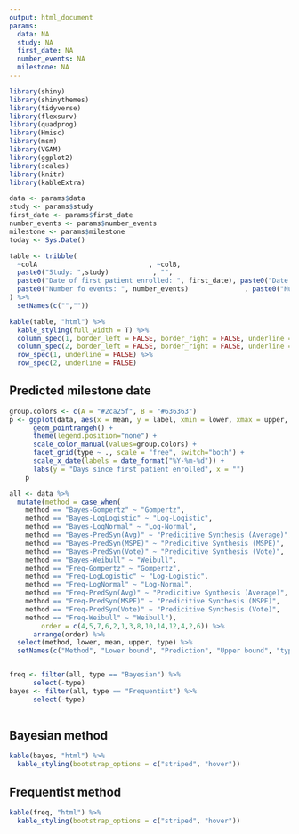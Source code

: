 ```yaml
---
output: html_document
params:
  data: NA
  study: NA
  first_date: NA
  number_events: NA 
  milestone: NA
---
```


```r
library(shiny)
library(shinythemes)
library(tidyverse)
library(flexsurv)
library(quadprog)
library(Hmisc)
library(msm) 
library(VGAM)
library(ggplot2)
library(scales)
library(knitr)
library(kableExtra)

data <- params$data
study <- params$study
first_date <- params$first_date
number_events <- params$number_events
milestone <- params$milestone
today <- Sys.Date()
```


```r
table <- tribble(
  ~colA                            , ~colB,
  paste0("Study: ",study)           , "",
  paste0("Date of first patient enrolled: ", first_date), paste0("Date prediction was carried out: ", today),
  paste0("Number fo events: ", number_events)              , paste0("Number of event predicted (milestone):", milestone )
) %>%
  setNames(c("",""))

kable(table, "html") %>%
  kable_styling(full_width = T) %>%
  column_spec(1, border_left = FALSE, border_right = FALSE, underline = FALSE) %>%
  column_spec(2, border_left = FALSE, border_right = FALSE, underline = FALSE) %>%
  row_spec(1, underline = FALSE) %>%
  row_spec(2, underline = FALSE)
```

## Predicted milestone date
```r
group.colors <- c(A = "#2ca25f", B = "#636363")
p <- ggplot(data, aes(x = mean, y = label, xmin = lower, xmax = upper, color = color)) +
      geom_pointrangeh() +
      theme(legend.position="none") +
      scale_color_manual(values=group.colors) +
      facet_grid(type ~ ., scale = "free", switch="both") + 
      scale_x_date(labels = date_format("%Y-%m-%d")) +
      labs(y = "Days since first patient enrolled", x = "")
    p
```

```r
all <- data %>%
  mutate(method = case_when(
    method == "Bayes-Gompertz" ~ "Gompertz",
    method == "Bayes-LogLogistic" ~ "Log-Logistic",
    method == "Bayes-LogNormal" ~ "Log-Normal",
    method == "Bayes-PredSyn(Avg)" ~ "Predicitive Synthesis (Average)",
    method == "Bayes-PredSyn(MSPE)" ~ "Predicitive Synthesis (MSPE)",
    method == "Bayes-PredSyn(Vote)" ~ "Predicitive Synthesis (Vote)",
    method == "Bayes-Weibull" ~ "Weibull",
    method == "Freq-Gompertz" ~ "Gompertz",
    method == "Freq-LogLogistic" ~ "Log-Logistic",
    method == "Freq-LogNormal" ~ "Log-Normal",
    method == "Freq-PredSyn(Avg)" ~ "Predicitive Synthesis (Average)",
    method == "Freq-PredSyn(MSPE)" ~ "Predicitive Synthesis (MSPE)",
    method == "Freq-PredSyn(Vote)" ~ "Predicitive Synthesis (Vote)",
    method == "Freq-Weibull" ~ "Weibull"),
        order = c(4,5,7,6,2,1,3,8,10,14,12,4,2,6)) %>%
      arrange(order) %>% 
  select(method, lower, mean, upper, type) %>%
  setNames(c("Method", "Lower bound", "Prediction", "Upper bound", "type"))


freq <- filter(all, type == "Bayesian") %>% 
      select(-type)
bayes <- filter(all, type == "Frequentist") %>% 
      select(-type)
  
```

## Bayesian method

```r

kable(bayes, "html") %>%
  kable_styling(bootstrap_options = c("striped", "hover"))

```


## Frequentist method
```r

kable(freq, "html") %>%
  kable_styling(bootstrap_options = c("striped", "hover"))

```
